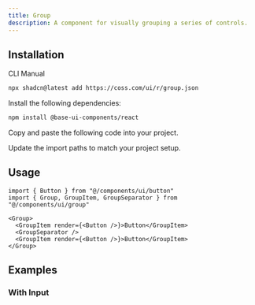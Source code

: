 ```yaml
---
title: Group
description: A component for visually grouping a series of controls.
---
```


<ComponentPreview name="group-demo" />

## Installation

<CodeTabs>

<TabsList>
  <TabsTab value="cli">CLI</TabsTab>
  <TabsTab value="manual">Manual</TabsTab>
</TabsList>
<TabsPanel value="cli">

```bash
npx shadcn@latest add https://coss.com/ui/r/group.json
```

</TabsPanel>

<TabsPanel value="manual">

<Steps>

<Step>Install the following dependencies:</Step>

```bash
npm install @base-ui-components/react
```

<Step>Copy and paste the following code into your project.</Step>

<ComponentSource name="group" title="components/ui/group.tsx" />

<Step>Update the import paths to match your project setup.</Step>

</Steps>

</TabsPanel>

</CodeTabs>

## Usage

```tsx
import { Button } from "@/components/ui/button"
import { Group, GroupItem, GroupSeparator } from "@/components/ui/group"
```

```tsx
<Group>
  <GroupItem render={<Button />}>Button</GroupItem>
  <GroupSeparator />
  <GroupItem render={<Button />}>Button</GroupItem>
</Group>
```

## Examples

### With Input

<ComponentPreview name="group-with-input" />

